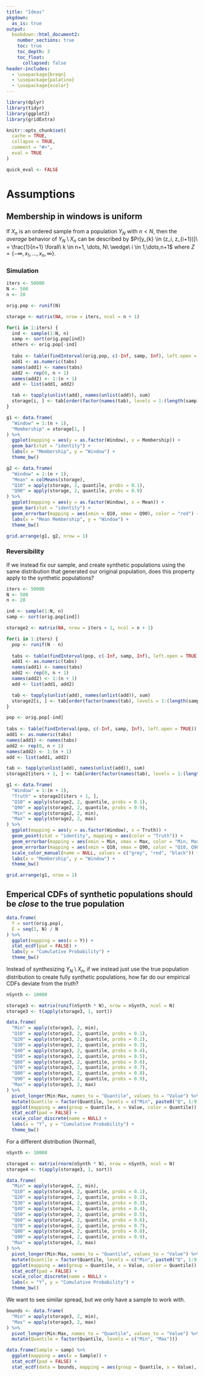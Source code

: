 ```yaml
---
title: "Ideas"
pkgdown:
  as_is: true
output:
  bookdown::html_document2:
    number_sections: true
    toc: true
    toc_depth: 3
    toc_float:
      collapsed: false
header-includes:
  - \usepackage{breqn}
  - \usepackage{palatino}
  - \usepackage{xcolor}
---
```


```r
library(dplyr)
library(tidyr)
library(ggplot2)
library(gridExtra)

knitr::opts_chunk$set(
  cache = TRUE,
  collapse = TRUE,
  comment = "#>",
  eval = TRUE
)

quick_eval <- FALSE
```

# Assumptions

## Membership in windows is uniform

If $X_n$ is an ordered sample from a population $Y_N$ with $n < N$, then the *average* behavior of $Y_N \setminus X_n$ can be described by $Pr[y_{k} \in (z_i, z_{i+1})]\ = \frac{1}{n+1} \forall\ k \in n+1, \dots, N\ \wedge\ i \in 1,\dots,n+1$ where $Z = \{-\infty, x_1, \dots, x_n, \infty\}$.

### Simulation

```r
iters <- 50000
N <- 500
n <- 20

orig.pop <- runif(N)

storage <- matrix(NA, nrow = iters, ncol = n + 1)

for(i in 1:iters) {
  ind <- sample(1:N, n)
  samp <- sort(orig.pop[ind])
  others <- orig.pop[-ind]
  
  tabs <- table(findInterval(orig.pop, c(-Inf, samp, Inf), left.open = TRUE))
  add1 <- as.numeric(tabs)
  names(add1) <- names(tabs)
  add2 <- rep(0, n + 1)
  names(add2) <- 1:(n + 1)
  add <- list(add1, add2)

  tab <- tapply(unlist(add), names(unlist(add)), sum)
  storage[i, ] <- tab[order(factor(names(tab), levels = 1:(length(samp) + 1)))]
}
```

```r
g1 <- data.frame(
  "Window" = 1:(n + 1),
  "Membership" = storage[1, ]
) %>%
  ggplot(mapping = aes(y = as.factor(Window), x = Membership)) + 
  geom_bar(stat = "identity") + 
  labs(x = "Membership", y = "Window") + 
  theme_bw()

g2 <- data.frame(
  "Window" = 1:(n + 1),
  "Mean" = colMeans(storage),
  "Q10" = apply(storage, 2, quantile, probs = 0.1),
  "Q90" = apply(storage, 2, quantile, probs = 0.9)
) %>%
  ggplot(mapping = aes(y = as.factor(Window), x = Mean)) + 
  geom_bar(stat = "identity") + 
  geom_errorbar(mapping = aes(xmin = Q10, xmax = Q90), color = "red") + 
  labs(x = "Mean Membership", y = "Window") + 
  theme_bw()

grid.arrange(g1, g2, nrow = 1)
```

### Reversibility

If we instead fix our sample, and create synthetic populations using the same distribution that generated our original population, does this property apply to the synthetic populations?

```r
iters <- 50000
N <- 500
n <- 20

ind <- sample(1:N, n)
samp <- sort(orig.pop[ind])

storage2 <- matrix(NA, nrow = iters + 1, ncol = n + 1)

for(i in 1:iters) {
  pop <- runif(N - n)
  
  tabs <- table(findInterval(pop, c(-Inf, samp, Inf), left.open = TRUE))
  add1 <- as.numeric(tabs)
  names(add1) <- names(tabs)
  add2 <- rep(0, n + 1)
  names(add2) <- 1:(n + 1)
  add <- list(add1, add2)

  tab <- tapply(unlist(add), names(unlist(add)), sum)
  storage2[i, ] <- tab[order(factor(names(tab), levels = 1:(length(samp) + 1)))]
}

pop <- orig.pop[-ind]
  
tabs <- table(findInterval(pop, c(-Inf, samp, Inf), left.open = TRUE))
add1 <- as.numeric(tabs)
names(add1) <- names(tabs)
add2 <- rep(0, n + 1)
names(add2) <- 1:(n + 1)
add <- list(add1, add2)

tab <- tapply(unlist(add), names(unlist(add)), sum)
storage2[iters + 1, ] <- tab[order(factor(names(tab), levels = 1:(length(samp) + 1)))]
```

```r
g1 <- data.frame(
  "Window" = 1:(n + 1),
  "Truth" = storage2[iters + 1, ],
  "Q10" = apply(storage2, 2, quantile, probs = 0.1),
  "Q90" = apply(storage2, 2, quantile, probs = 0.9),
  "Min" = apply(storage2, 2, min),
  "Max" = apply(storage2, 2, max)
) %>%
  ggplot(mapping = aes(y = as.factor(Window), x = Truth)) + 
  geom_point(stat = "identity", mapping = aes(color = "Truth")) + 
  geom_errorbar(mapping = aes(xmin = Min, xmax = Max, color = "Min, Max")) + 
  geom_errorbar(mapping = aes(xmin = Q10, xmax = Q90, color = "Q10, Q90")) + 
  scale_color_manual(name = NULL, values = c("grey", "red", "black")) + 
  labs(x = "Membership", y = "Window") + 
  theme_bw()

grid.arrange(g1, nrow = 1)
```

## Emperical CDFs of synthetic populations should be *close* to the true population

```r
data.frame(
  Y = sort(orig.pop),
  E = seq(1, N) / N
) %>%
  ggplot(mapping = aes(x = Y)) + 
  stat_ecdf(pad = FALSE) + 
  labs(y = "Cumulative Probability") + 
  theme_bw()
```

Instead of synthesizing $Y_N \setminus X_n$, if we instead just use the true population distribution to create fully synthetic populations, how far do our empirical CDFs deviate from the *truth*?

```r
nSynth <- 10000

storage3 <- matrix(runif(nSynth * N), nrow = nSynth, ncol = N)
storage3 <- t(apply(storage3, 1, sort))

data.frame(
  "Min" = apply(storage3, 2, min),
  "Q10" = apply(storage3, 2, quantile, probs = 0.1),
  "Q20" = apply(storage3, 2, quantile, probs = 0.2),
  "Q30" = apply(storage3, 2, quantile, probs = 0.3),
  "Q40" = apply(storage3, 2, quantile, probs = 0.4),
  "Q50" = apply(storage3, 2, quantile, probs = 0.5),
  "Q60" = apply(storage3, 2, quantile, probs = 0.6),
  "Q70" = apply(storage3, 2, quantile, probs = 0.7),
  "Q80" = apply(storage3, 2, quantile, probs = 0.8),
  "Q90" = apply(storage3, 2, quantile, probs = 0.9),
  "Max" = apply(storage3, 2, max)
) %>%
  pivot_longer(Min:Max, names_to = "Quantile", values_to = "Value") %>%
  mutate(Quantile = factor(Quantile, levels = c("Min", paste0("Q", 1:9, "0"), "Max"))) %>%
  ggplot(mapping = aes(group = Quantile, x = Value, color = Quantile)) + 
  stat_ecdf(pad = FALSE) + 
  scale_color_discrete(name = NULL) + 
  labs(x = "Y", y = "Cumulative Probability") + 
  theme_bw()
```

For a different distribution (Normal),

```r
nSynth <- 10000

storage4 <- matrix(rnorm(nSynth * N), nrow = nSynth, ncol = N)
storage4 <- t(apply(storage3, 1, sort))

data.frame(
  "Min" = apply(storage4, 2, min),
  "Q10" = apply(storage4, 2, quantile, probs = 0.1),
  "Q20" = apply(storage4, 2, quantile, probs = 0.2),
  "Q30" = apply(storage4, 2, quantile, probs = 0.3),
  "Q40" = apply(storage4, 2, quantile, probs = 0.4),
  "Q50" = apply(storage4, 2, quantile, probs = 0.5),
  "Q60" = apply(storage4, 2, quantile, probs = 0.6),
  "Q70" = apply(storage4, 2, quantile, probs = 0.7),
  "Q80" = apply(storage4, 2, quantile, probs = 0.8),
  "Q90" = apply(storage4, 2, quantile, probs = 0.9),
  "Max" = apply(storage4, 2, max)
) %>%
  pivot_longer(Min:Max, names_to = "Quantile", values_to = "Value") %>%
  mutate(Quantile = factor(Quantile, levels = c("Min", paste0("Q", 1:9, "0"), "Max"))) %>%
  ggplot(mapping = aes(group = Quantile, x = Value, color = Quantile)) + 
  stat_ecdf(pad = FALSE) + 
  scale_color_discrete(name = NULL) + 
  labs(x = "Y", y = "Cumulative Probability") + 
  theme_bw()
```

We want to see similar spread, but we only have a sample to work with.

```r
bounds <- data.frame(
  "Min" = apply(storage3, 2, min),
  "Max" = apply(storage3, 2, max)
) %>%
  pivot_longer(Min:Max, names_to = "Quantile", values_to = "Value") %>%
  mutate(Quantile = factor(Quantile, levels = c("Min", "Max")))

data.frame(Sample = samp) %>%
  ggplot(mapping = aes(x = Sample)) + 
  stat_ecdf(pad = FALSE) + 
  stat_ecdf(data = bounds, mapping = aes(group = Quantile, x = Value), color = "red", pad = FALSE)
```
